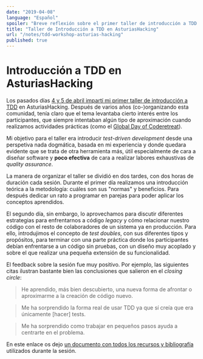 ```yaml
---
date: "2019-04-08"
language: "Español"
spoiler: "Breve reflexión sobre el primer taller de introducción a TDD en AsturiasHacking"
title: "Taller de Introducción a TDD en AsturiasHacking"
url: "/notes/tdd-workshop-asturias-hacking"
published: true
---
```


# Introducción a TDD en AsturiasHacking

Los pasados días
[4 y 5 de abril impartí mi primer taller de introducción a TDD](https://www.meetup.com/AsturiasHacking/events/258852355/)
en AsturiasHacking. Después de varios años (co-)organizando esta comunidad, tenía claro que el tema levantaba cierto
interés entre los participantes, que siempre intentaban algún tipo de aproximación cuando realizamos actividades
prácticas (como el [Global Day of Coderetreat](https://www.coderetreat.org/)).

Mi objetivo para el taller era introducir _test-driven development_ desde una perspetiva nada dogmática, basada en mi
experiencia y donde quedara evidente que se trata de otra herramienta más, útil especialmente de cara a diseñar software
y **poco efectiva** de cara a realizar labores exhaustivas de _quality assurance_.

La manera de organizar el taller se dividió en dos tardes, con dos horas de duración cada sesión. Durante el primer día
realizamos una introducción teórica a la metodología: cuáles son sus "normas" y beneficios. Para después dedicar un rato
a programar en parejas para poder aplicar los conceptos aprendidos.

El segundo día, sin embargo, lo aprovechamos para discutir diferentes estrategias para enfrentarnos a código _legacy_ y
cómo relacionar nuestro código con el resto de colaboradores de un sistema ya en producción. Para ello, introdujimos el
concepto de _test doubles_, con sus diferentes tipos y propósitos, para terminar con una parte práctica donde los
participantes debían enfrentarse a un código sin pruebas, con un diseño muy acoplado y sobre el que realizar una pequeña
extensión de su funcionalidad.

El feedback sobre la sesión fue muy positivo. Por ejemplo, las siguientes citas ilustran bastante bien las conclusiones
que salieron en el _closing circle_:

> He aprendido, más bien descubierto, una nueva forma de afrontar o aproximarme a la creación de código nuevo.

> Me ha sorprendido la forma real de usar TDD ya que sí creía que era únicamente \[hacer\] tests.

> Me ha sorprendido como trabajar en pequeños pasos ayuda a centrarte en el problema.

En este enlace os dejo [un documento con todos los recursos y bibliografía](http://bit.ly/2U6e5fo) utilizados durante la
sesión.
